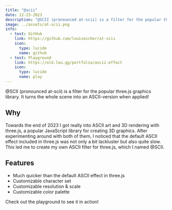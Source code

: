 ---
title: "@scii"
date: 12-23-2023
description: "@SCII (pronounced at-scii) is a filter for the popular three.js graphics library. It turns the whole scene into an ASCII-version when applied!"
image: ../assets/at-scii.png
info:
  - text: GitHub
    link: https://github.com/louisescher/at-scii
    icon:
      type: lucide
      name: github
  - text: Playground
    link: https://old.lou.gg/portfolio/ascii-effect
    icon:
      type: lucide
      name: play
---

@SCII (pronounced at-scii) is a filter for the popular three.js graphics library. It turns the whole scene into an ASCII-version when applied!

## Why

Towards the end of 2023 I got really into ASCII art and 3D rendering with three.js, a popular JavaScript library for creating 3D graphics. After experimenting around with both of them, I noticed that the default ASCII effect included in three.js was not only a bit lackluster but also quite slow. This led me to create my own ASCII filter for three.js, which I named @SCII.

## Features

- Much quicker than the default ASCII effect in three.js
- Customizable character set
- Customizable resolution & scale
- Customizable color palette

Check out the playground to see it in action!